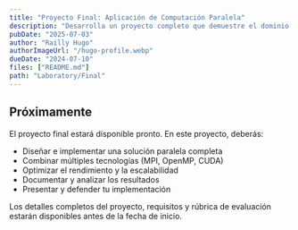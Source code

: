```yaml
---
title: "Proyecto Final: Aplicación de Computación Paralela"
description: "Desarrolla un proyecto completo que demuestre el dominio de las tecnologías y conceptos aprendidos durante el curso. Implementa una solución que combine múltiples paradigmas de programación paralela."
pubDate: "2025-07-03"
author: "Railly Hugo"
authorImageUrl: "/hugo-profile.webp"
dueDate: "2024-07-10"
files: ["README.md"]
path: "Laboratory/Final"
---
```



## Próximamente

El proyecto final estará disponible pronto. En este proyecto, deberás:

- Diseñar e implementar una solución paralela completa
- Combinar múltiples tecnologías (MPI, OpenMP, CUDA)
- Optimizar el rendimiento y la escalabilidad
- Documentar y analizar los resultados
- Presentar y defender tu implementación

<Alert type="info">
  Los detalles completos del proyecto, requisitos y rúbrica de evaluación estarán disponibles antes de la fecha de inicio.
</Alert> 
